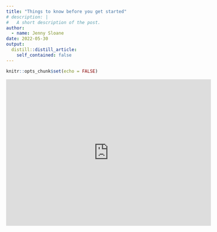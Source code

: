 ```yaml
---
title: "Things to know before you get started"
# description: |
#   A short description of the post.
author:
  - name: Jenny Sloane
date: 2022-05-30
output:
  distill::distill_article:
    self_contained: false
---
```



```r
knitr::opts_chunk$set(echo = FALSE)
```

<iframe width="560" height="400" src="https://www.youtube.com/embed/bRqoVzRrUSE" title="YouTube video player" frameborder="0" allow="accelerometer; autoplay; clipboard-write; encrypted-media; gyroscope; picture-in-picture" allowfullscreen></iframe>